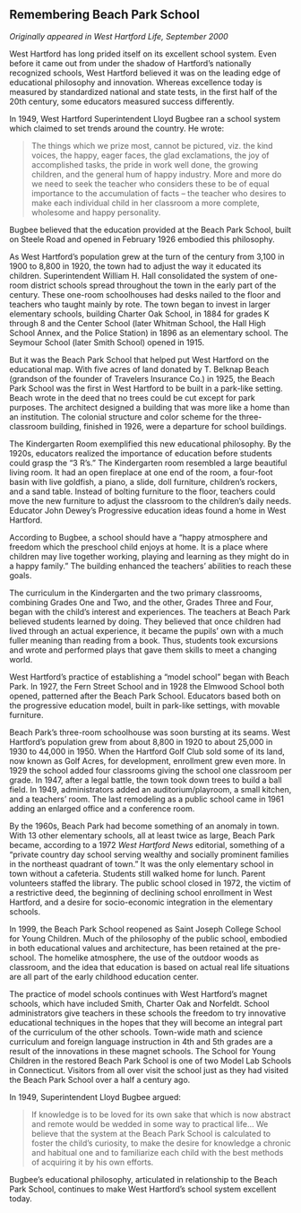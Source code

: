 ## Remembering Beach Park School {-}

*Originally appeared in West Hartford Life, September 2000*

West Hartford has long prided itself on its excellent school system. Even before it came out from under the shadow of Hartford’s nationally recognized schools, West Hartford believed it was on the leading edge of educational philosophy and innovation. Whereas excellence today is measured by standardized national and state tests, in the first half of the 20th century, some educators measured success differently.

In 1949, West Hartford Superintendent Lloyd Bugbee ran a school system which claimed to set trends around the country. He wrote:

> The things which we prize most, cannot be pictured, viz. the kind voices, the happy, eager faces, the glad exclamations, the joy of accomplished tasks, the pride in work well done, the growing children, and the general hum of happy industry. More and more do we need to seek the teacher who considers these to be of equal importance to the accumulation of facts -- the teacher who desires to make each individual child in her classroom a more complete, wholesome and happy personality.

Bugbee believed that the education provided at the Beach Park School, built on Steele Road and opened in February 1926 embodied this philosophy.

As West Hartford’s population grew at the turn of the century from 3,100 in 1900 to 8,800 in 1920, the town had to adjust the way it educated its children. Superintendent William H. Hall consolidated the system of one-room district schools spread throughout the town in the early part of the century. These one-room schoolhouses had desks nailed to the floor and teachers who taught mainly by rote. The town began to invest in larger elementary schools, building Charter Oak School, in 1884 for grades K through 8 and the Center School (later Whitman School, the Hall High School Annex, and the Police Station) in 1896 as an elementary school. The Seymour School (later Smith School) opened in 1915.

But it was the Beach Park School that helped put West Hartford on the educational map. With five acres of land donated by T. Belknap Beach (grandson of the founder of Travelers Insurance Co.) in 1925, the Beach Park School was the first in West Hartford to be built in a park-like setting. Beach wrote in the deed that no trees could be cut except for park purposes. The architect designed a building that was more like a home than an institution. The colonial structure and color scheme for the three-classroom building, finished in 1926, were a departure for school buildings.

The Kindergarten Room exemplified this new educational philosophy. By the 1920s, educators realized the importance of education before students could grasp the “3 R’s.” The Kindergarten room resembled a large beautiful living room. It had an open fireplace at one end of the room, a four-foot basin with live goldfish, a piano, a slide, doll furniture, children’s rockers, and a sand table. Instead of bolting furniture to the floor, teachers could move the new furniture to adjust the classroom to the children’s daily needs. Educator John Dewey’s Progressive education ideas found a home in West Hartford.

According to Bugbee, a school should have a “happy atmosphere and freedom which the preschool child enjoys at home. It is a place where children may live together working, playing and learning as they might do in a happy family.” The building enhanced the teachers’ abilities to reach these goals.

The curriculum in the Kindergarten and the two primary classrooms, combining Grades One and Two, and the other, Grades Three and Four, began with the child’s interest and experiences. The teachers at Beach Park believed students learned by doing. They believed that once children had lived through an actual experience, it became the pupils’ own with a much fuller meaning than reading from a book. Thus, students took excursions and wrote and performed plays that gave them skills to meet a changing world.

West Hartford’s practice of establishing a “model school” began with Beach Park. In 1927, the Fern Street School and in 1928 the Elmwood School both opened, patterned after the Beach Park School. Educators based both on the progressive education model, built in park-like settings, with movable furniture.

Beach Park’s three-room schoolhouse was soon bursting at its seams. West Hartford’s population grew from about 8,800 in 1920 to about 25,000 in 1930 to 44,000 in 1950. When the Hartford Golf Club sold some of its land, now known as Golf Acres, for development, enrollment grew even more. In 1929 the school added four classrooms giving the school one classroom per grade. In 1947, after a legal battle, the town took down trees to build a ball field. In 1949, administrators added an auditorium/playroom, a small kitchen, and a teachers’ room. The last remodeling as a public school came in 1961 adding an enlarged office and a conference room.

By the 1960s, Beach Park had become something of an anomaly in town. With 13 other elementary schools, all at least twice as large, Beach Park became, according to a 1972 *West Hartford News* editorial, something of a “private country day school serving wealthy and socially prominent families in the northeast quadrant of town.” It was the only elementary school in town without a cafeteria. Students still walked home for lunch. Parent volunteers staffed the library. The public school closed in 1972, the victim of a restrictive deed, the beginning of declining school enrollment in West Hartford, and a desire for socio-economic integration in the elementary schools.

In 1999, the Beach Park School reopened as Saint Joseph College School for Young Children. Much of the philosophy of the public school, embodied in both educational values and architecture, has been retained at the pre-school. The homelike atmosphere, the use of the outdoor woods as classroom, and the idea that education is based on actual real life situations are all part of the early childhood education center.

The practice of model schools continues with West Hartford’s magnet schools, which have included Smith, Charter Oak and Norfeldt. School administrators give teachers in these schools the freedom to try innovative educational techniques in the hopes that they will become an integral part of the curriculum of the other schools. Town-wide math and science curriculum and foreign language instruction in 4th and 5th grades are a result of the innovations in these magnet schools. The School for Young Children in the restored Beach Park School is one of two Model Lab Schools in Connecticut. Visitors from all over visit the school just as they had visited the Beach Park School over a half a century ago.

In 1949, Superintendent Lloyd Bugbee argued:

> If knowledge is to be loved for its own sake that which is now abstract and remote would be wedded in some way to practical life... We believe that the system at the Beach Park School is calculated to foster the child’s curiosity, to make the desire for knowledge a chronic and habitual one and to familiarize each child with the best methods of acquiring it by his own efforts.

Bugbee’s educational philosophy, articulated in relationship to the Beach Park School, continues to make West Hartford’s school system excellent today.
